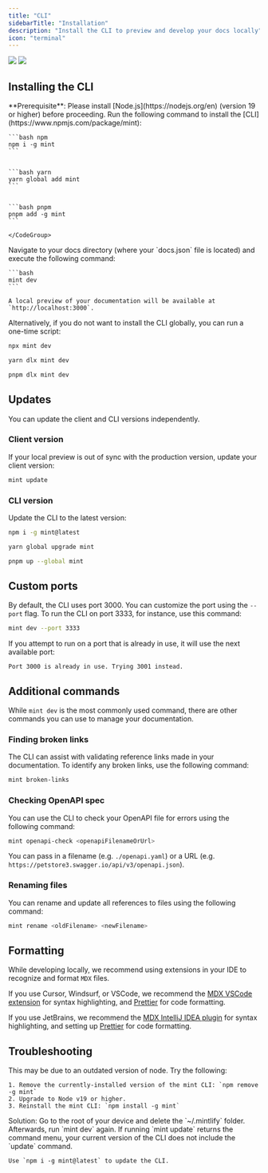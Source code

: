 ```yaml
---
title: "CLI"
sidebarTitle: "Installation"
description: "Install the CLI to preview and develop your docs locally"
icon: "terminal"
---
```


<img
  className="block dark:hidden my-0 pointer-events-none"
  src="/images/installation/local-development-light.png"
/>
<img
  className="hidden dark:block my-0 pointer-events-none"
  src="/images/installation/local-development-dark.png"
/>

## Installing the CLI

<Info>
  **Prerequisite**: Please install [Node.js](https://nodejs.org/en) (version 19 or higher) before proceeding.
</Info>

<Steps>
  <Step title="Install the CLI.">
    Run the following command to install the [CLI](https://www.npmjs.com/package/mint):
    <CodeGroup>

    ```bash npm
    npm i -g mint
    ```


    ```bash yarn
    yarn global add mint
    ```


    ```bash pnpm
    pnpm add -g mint
    ```

    </CodeGroup>
  </Step>
  <Step title="Preview locally.">
    Navigate to your docs directory (where your `docs.json` file is located) and execute the following command:

    ```bash
    mint dev
    ```

    A local preview of your documentation will be available at `http://localhost:3000`.
  </Step>
</Steps>

Alternatively, if you do not want to install the CLI globally, you can run a one-time script:

<CodeGroup>

```bash npm
npx mint dev
```


```bash yarn
yarn dlx mint dev
```


```bash pnpm
pnpm dlx mint dev
```

</CodeGroup>

## Updates

You can update the client and CLI versions independently.

### Client version

If your local preview is out of sync with the production version, update your client version:

```bash
mint update
```

### CLI version

Update the CLI to the latest version:

<CodeGroup>

```bash npm
npm i -g mint@latest
```


```bash yarn
yarn global upgrade mint
```


```bash pnpm
pnpm up --global mint
```

</CodeGroup>

## Custom ports

By default, the CLI uses port 3000. You can customize the port using the `--port` flag. To run the CLI on port 3333, for instance, use this command:

```bash
mint dev --port 3333
```

If you attempt to run on a port that is already in use, it will use the next available port:

```mdx
Port 3000 is already in use. Trying 3001 instead.
```

## Additional commands

While `mint dev` is the most commonly used command, there are other commands you can use to manage your documentation.

### Finding broken links

The CLI can assist with validating reference links made in your documentation. To identify any broken links, use the following command:

```bash
mint broken-links
```

### Checking OpenAPI spec

You can use the CLI to check your OpenAPI file for errors using the following command:

```bash
mint openapi-check <openapiFilenameOrUrl>
```

You can pass in a filename (e.g. `./openapi.yaml`) or a URL (e.g. `https://petstore3.swagger.io/api/v3/openapi.json`).

### Renaming files

You can rename and update all references to files using the following command:

```bash
mint rename <oldFilename> <newFilename>
```

## Formatting

While developing locally, we recommend using extensions in your IDE to recognize and format `MDX` files.

If you use Cursor, Windsurf, or VSCode, we recommend the [MDX VSCode extension](https://marketplace.visualstudio.com/items?itemName=unifiedjs.vscode-mdx) for syntax highlighting, and [Prettier](https://marketplace.visualstudio.com/items?itemName=esbenp.prettier-vscode) for code formatting.

If you use JetBrains, we recommend the [MDX IntelliJ IDEA plugin](https://plugins.jetbrains.com/plugin/14944-mdx) for syntax highlighting, and setting up [Prettier](https://prettier.io/docs/webstorm) for code formatting.

## Troubleshooting

<AccordionGroup>
  <Accordion title='Error: Could not load the "sharp" module using the darwin-arm64 runtime'>
    This may be due to an outdated version of node. Try the following:

    1. Remove the currently-installed version of the mint CLI: `npm remove -g mint`
    2. Upgrade to Node v19 or higher.
    3. Reinstall the mint CLI: `npm install -g mint`
  </Accordion>
  <Accordion title="Issue: Encountering an unknown error">
    Solution: Go to the root of your device and delete the `~/.mintlify` folder. Afterwards, run `mint dev` again.
  </Accordion>
  <Accordion title="Issue: The update command is not available">
    If running `mint update` returns the command menu, your current version of the CLI does not include the `update` command.
    
    Use `npm i -g mint@latest` to update the CLI.
  </Accordion>
</AccordionGroup>
